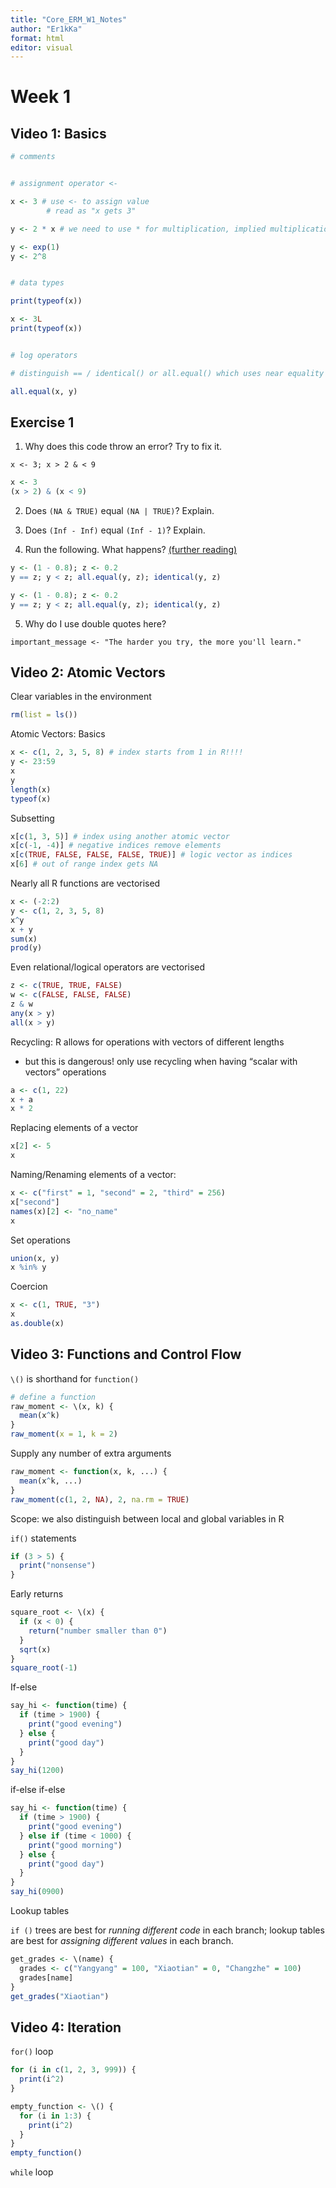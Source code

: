 ```yaml
---
title: "Core_ERM_W1_Notes"
author: "Er1kKa"
format: html
editor: visual
---
```


# Week 1

## Video 1: Basics

```r
# comments


# assignment operator <-

x <- 3 # use <- to assign value
        # read as "x gets 3"

y <- 2 * x # we need to use * for multiplication, implied multiplication does not work

y <- exp(1)
y <- 2^8


# data types

print(typeof(x))

x <- 3L
print(typeof(x))


# log operators

# distinguish == / identical() or all.equal() which uses near equality

all.equal(x, y)

```

## Exercise 1

1.  Why does this code throw an error? Try to fix it.

```         
x <- 3; x > 2 & < 9
```

```r
x <- 3
(x > 2) & (x < 9)
```

2.  Does `(NA & TRUE)` equal `(NA | TRUE)`? Explain.

3.  Does `(Inf - Inf)` equal `(Inf - 1)`? Explain.

4.  Run the following. What happens? [(further reading)](https://www.econometrics.blog/post/street-fighting-numerical-analysis-part-1/)

``` r
y <- (1 - 0.8); z <- 0.2
y == z; y < z; all.equal(y, z); identical(y, z)
```

```r
y <- (1 - 0.8); z <- 0.2
y == z; y < z; all.equal(y, z); identical(y, z)
```

5.  Why do I use double quotes here?

```         
important_message <- "The harder you try, the more you'll learn."
```

## Video 2: Atomic Vectors

Clear variables in the environment

```r
rm(list = ls())
```

Atomic Vectors: Basics

```r
x <- c(1, 2, 3, 5, 8) # index starts from 1 in R!!!!
y <- 23:59
x
y
length(x)
typeof(x)
```

Subsetting

```r
x[c(1, 3, 5)] # index using another atomic vector
x[c(-1, -4)] # negative indices remove elements
x[c(TRUE, FALSE, FALSE, FALSE, TRUE)] # logic vector as indices
x[6] # out of range index gets NA
```

Nearly all R functions are vectorised

```r
x <- (-2:2)
y <- c(1, 2, 3, 5, 8)
x^y
x + y
sum(x)
prod(y)
```

Even relational/logical operators are vectorised

```r
z <- c(TRUE, TRUE, FALSE)
w <- c(FALSE, FALSE, FALSE)
z & w
any(x > y)
all(x > y)
```

Recycling: R allows for operations with vectors of different lengths

-   but this is dangerous! only use recycling when having "scalar with vectors" operations

```r
a <- c(1, 22)
x + a
x * 2

```

Replacing elements of a vector

```r
x[2] <- 5
x
```

Naming/Renaming elements of a vector:

```r
x <- c("first" = 1, "second" = 2, "third" = 256)
x["second"]
names(x)[2] <- "no_name"
x
```

Set operations

```r
union(x, y)
x %in% y
```

Coercion

```r
x <- c(1, TRUE, "3")
x
as.double(x)
```

## Video 3: Functions and Control Flow

`\()` is shorthand for `function()`

```r
# define a function
raw_moment <- \(x, k) {
  mean(x^k)
}
raw_moment(x = 1, k = 2)
```

Supply any number of extra arguments

```r
raw_moment <- function(x, k, ...) {
  mean(x^k, ...)
}
raw_moment(c(1, 2, NA), 2, na.rm = TRUE)
```

Scope: we also distinguish between local and global variables in R

`if()` statements

```r
if (3 > 5) {
  print("nonsense")
}
```

Early returns

```r
square_root <- \(x) {
  if (x < 0) {
    return("number smaller than 0")
  }
  sqrt(x)
}
square_root(-1)
```

If-else

```r
say_hi <- function(time) {
  if (time > 1900) {
    print("good evening")
  } else {
    print("good day")
  }
}
say_hi(1200)
```

if-else if-else

```r
say_hi <- function(time) {
  if (time > 1900) {
    print("good evening")
  } else if (time < 1000) {
    print("good morning")
  } else {
    print("good day")
  }
}
say_hi(0900)
```

Lookup tables

`if ()` trees are best for *running different code* in each branch; lookup tables are best for *assigning different values* in each branch.

```r
get_grades <- \(name) {
  grades <- c("Yangyang" = 100, "Xiaotian" = 0, "Changzhe" = 100)
  grades[name]
}
get_grades("Xiaotian")
```

## Video 4: Iteration

`for()` loop

```r
for (i in c(1, 2, 3, 999)) {
  print(i^2)
}
```

```r
empty_function <- \() {
  for (i in 1:3) {
    print(i^2)
  }
}
empty_function()
```

`while` loop
